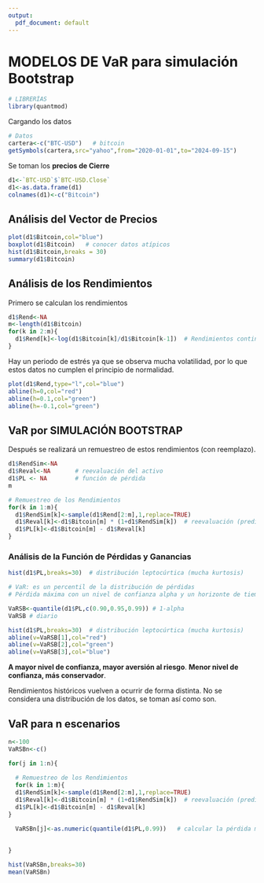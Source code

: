---
output:
  pdf_document: default
---

# MODELOS DE VaR para simulación Bootstrap

```{r,message=FALSE,warning=FALSE}
# LIBRERÍAS
library(quantmod)
```

Cargando los datos
```{r}
# Datos
cartera<-c("BTC-USD")   # bitcoin
getSymbols(cartera,src="yahoo",from="2020-01-01",to="2024-09-15")
```
Se toman los **precios de Cierre**
```{r}
d1<-`BTC-USD`$`BTC-USD.Close`
d1<-as.data.frame(d1)
colnames(d1)<-c("Bitcoin")
```

## Análisis del Vector de Precios
```{r}
plot(d1$Bitcoin,col="blue")
boxplot(d1$Bitcoin)   # conocer datos atípicos
hist(d1$Bitcoin,breaks = 30)
summary(d1$Bitcoin)
```

\newpage

## Análisis de los Rendimientos

Primero se calculan los rendimientos

```{r}
d1$Rend<-NA
m<-length(d1$Bitcoin)
for(k in 2:m){
  d1$Rend[k]<-log(d1$Bitcoin[k]/d1$Bitcoin[k-1])  # Rendimientos continuos
}
```

Hay un periodo de estrés ya que se observa mucha volatilidad, por lo que estos datos no cumplen el principio de normalidad.
```{r}
plot(d1$Rend,type="l",col="blue")
abline(h=0,col="red")
abline(h=0.1,col="green")
abline(h=-0.1,col="green")
```

## VaR por SIMULACIÓN BOOTSTRAP

Después se realizará un remuestreo de estos rendimientos (con reemplazo).


```{r}
d1$RendSim<-NA
d1$Reval<-NA       # reevaluación del activo
d1$PL <- NA        # función de pérdida
m
```


```{r}
# Remuestreo de los Rendimientos
for(k in 1:m){
  d1$RendSim[k]<-sample(d1$Rend[2:m],1,replace=TRUE)
  d1$Reval[k]<-d1$Bitcoin[m] * (1+d1$RendSim[k])  # reevaluación (predicción)
  d1$PL[k]<-d1$Bitcoin[m] - d1$Reval[k]
}
```

### Análisis de la Función de Pérdidas y Ganancias

```{r}
hist(d1$PL,breaks=30)  # distribución leptocúrtica (mucha kurtosis)
```



```{r}
# VaR: es un percentil de la distribución de pérdidas
# Pérdida máxima con un nivel de confianza alpha y un horizonte de tiempo de t días

VaRSB<-quantile(d1$PL,c(0.90,0.95,0.99)) # 1-alpha
VaRSB # diario
```

```{r}
hist(d1$PL,breaks=30)  # distribución leptocúrtica (mucha kurtosis)
abline(v=VaRSB[1],col="red")
abline(v=VaRSB[2],col="green")
abline(v=VaRSB[3],col="blue")
```

**A mayor nivel de confianza, mayor aversión al riesgo**.
**Menor nivel de confianza, más conservador**.

Rendimientos históricos vuelven a ocurrir de forma distinta. No se considera una distribución de los datos, se toman así como son.

## VaR para n escenarios

```{r}
n<-100
VaRSBn<-c()

for(j in 1:n){
  
  # Remuestreo de los Rendimientos
  for(k in 1:m){
  d1$RendSim[k]<-sample(d1$Rend[2:m],1,replace=TRUE)
  d1$Reval[k]<-d1$Bitcoin[m] * (1+d1$RendSim[k])  # reevaluación (predicción)
  d1$PL[k]<-d1$Bitcoin[m] - d1$Reval[k]
}

  VaRSBn[j]<-as.numeric(quantile(d1$PL,0.99))   # calcular la pérdida máxima
  
  
}
```


```{r}
hist(VaRSBn,breaks=30)
mean(VaRSBn)
```

